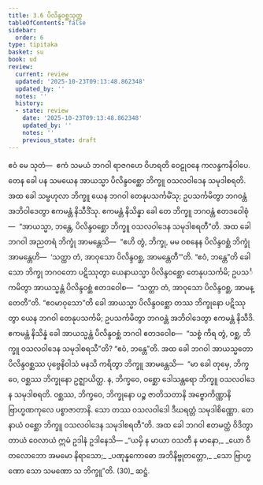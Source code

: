 ```yaml
---
title: 3.6 ပိလိန္ဒဝစ္ဆသုတ္တ
tableOfContents: false
sidebar:
  order: 6
type: tipitaka
basket: su
book: ud
review:
  current: review
  updated: '2025-10-23T09:13:48.862348'
  updated_by: ''
  notes: ''
  history:
  - state: review
    date: '2025-10-23T09:13:48.862348'
    updated_by: ''
    notes: ''
    previous_state: draft
---
```



<ReviewStatus review={frontmatter.review} showDetails={true} />

<HypothesisAnnotation frontmatter={frontmatter} />

<DynamicBreadcrumb />

<Division number="26" book="ud" e="ch" v="18" p="109">

<Paragraph number="203" book="ud">
ဧဝံ မေ သုတံ—  ဧကံ သမယံ ဘဂဝါ ရာဇဂဟေ ဝိဟရတိ ဝေဠုဝနေ ကလန္ဒကနိဝါပေ. တေန ခေါ ပန သမယေန အာယသ္မာ ပိလိန္ဒဝစ္ဆော ဘိက္ခူ ဝသလဝါဒေန သမုဒါစရတိ. အထ ခေါ သမ္ဗဟုလာ ဘိက္ခူ ယေန ဘဂဝါ တေနုပသင်္ကမိံသု; ဥပသင်္ကမိတွာ ဘဂဝန္တံ အဘိဝါဒေတွာ ဧကမန္တံ နိသီဒိံသု. ဧကမန္တံ နိသိန္နာ ခေါ တေ ဘိက္ခူ ဘဂဝန္တံ ဧတဒဝေါစုံ—  “အာယသ္မာ, ဘန္တေ, ပိလိန္ဒဝစ္ဆော ဘိက္ခူ ဝသလဝါဒေန သမုဒါစရတီ”တိ.
</Paragraph>

<Paragraph number="204" book="ud">
အထ ခေါ ဘဂဝါ အညတရံ ဘိက္ခုံ အာမန္တေသိ—  “ဧဟိ တွံ, ဘိက္ခု, မမ ဝစနေန ပိလိန္ဒဝစ္ဆံ ဘိက္ခုံ အာမန္တေဟိ—  ‘သတ္ထာ တံ, အာဝုသော ပိလိန္ဒဝစ္ဆ, အာမန္တေတီ’”တိ. “ဧဝံ, ဘန္တေ”တိ ခေါ သော ဘိက္ခု ဘဂဝတော ပဋိဿုတွာ ယေနာယသ္မာ ပိလိန္ဒဝစ္ဆော တေနုပသင်္ကမိ; ဥပသင်္ကမိတွာ အာယသ္မန္တံ ပိလိန္ဒဝစ္ဆံ ဧတဒဝေါစ—  “သတ္ထာ တံ, အာဝုသော ပိလိန္ဒဝစ္ဆ, အာမန္တေတီ”တိ.
</Paragraph>

<Paragraph number="205" book="ud">
“ဧဝမာဝုသော”တိ ခေါ အာယသ္မာ ပိလိန္ဒဝစ္ဆော တဿ ဘိက္ခုနော ပဋိဿုတွာ ယေန ဘဂဝါ တေနုပသင်္ကမိ; ဥပသင်္ကမိတွာ ဘဂဝန္တံ အဘိဝါဒေတွာ ဧကမန္တံ နိသီဒိ. ဧကမန္တံ နိသိန္နံ ခေါ အာယသ္မန္တံ ပိလိန္ဒဝစ္ဆံ ဘဂဝါ ဧတဒဝေါစ—  “သစ္စံ ကိရ တွံ, ဝစ္ဆ, ဘိက္ခူ ဝသလဝါဒေန သမုဒါစရသီ”တိ? “ဧဝံ, ဘန္တေ”တိ.
</Paragraph>

<Paragraph number="206" book="ud">
အထ ခေါ ဘဂဝါ အာယသ္မတော ပိလိန္ဒဝစ္ဆဿ ပုဗ္ဗေနိဝါသံ မနသိ ကရိတွာ ဘိက္ခူ အာမန္တေသိ—  “မာ ခေါ တုမှေ, ဘိက္ခဝေ, ဝစ္ဆဿ ဘိက္ခုနော ဥဇ္ဈာယိတ္ထ. န, ဘိက္ခဝေ, ဝစ္ဆော ဒေါသန္တရော ဘိက္ခူ ဝသလဝါဒေန သမုဒါစရတိ. ဝစ္ဆဿ, ဘိက္ခဝေ, ဘိက္ခုနော ပဉ္စ ဇာတိသတာနိ အဗ္ဗောကိဏ္ဏာနိ ဗြာဟ္မဏကုလေ ပစ္စာဇာတာနိ. သော တဿ ဝသလဝါဒေါ ဒီဃရတ္တံ သမုဒါစိဏ္ဏော. တေနာယံ ဝစ္ဆော ဘိက္ခူ ဝသလဝါဒေန သမုဒါစရတီ”တိ.
</Paragraph>

<Paragraph number="207" book="ud">
အထ ခေါ ဘဂဝါ ဧတမတ္ထံ ဝိဒိတွာ တာယံ ဝေလာယံ ဣမံ ဥဒါနံ ဥဒါနေသိ—
</Paragraph>

<Paragraph number="208" type="verses" book="ud">
_“ယမှိ န မာယာ ဝသတီ န မာနော,_  
_ယော ဝီတလောဘော အမမော နိရာသော;_  
_ပဏုန္နကောဓော အဘိနိဗ္ဗုတတ္တော,_  
_သော ဗြာဟ္မဏော သော သမဏော သ ဘိက္ခူ”တိ. (30)_  


</Paragraph>
</Division>

<Paragraph number="209" type="center" book="ud">
ဆဋ္ဌံ.
</Paragraph>